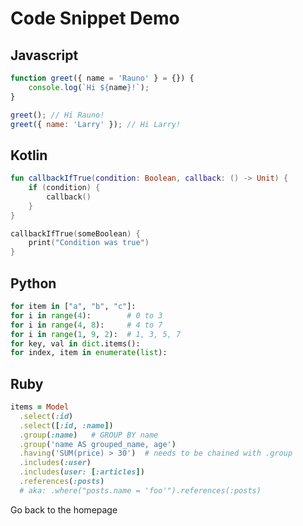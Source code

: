
<SEO title="Code Snippets" />

# Code Snippet Demo

## Javascript

```js theme=github showLineNumbers
function greet({ name = 'Rauno' } = {}) {
	console.log(`Hi ${name}!`);
}

greet(); // Hi Rauno!
greet({ name: 'Larry' }); // Hi Larry!
```

## Kotlin

```kotlin showLineNumbers
fun callbackIfTrue(condition: Boolean, callback: () -> Unit) {
    if (condition) {
        callback()
    }
}

callbackIfTrue(someBoolean) {
    print("Condition was true")
}
```

## Python

```python
for item in ["a", "b", "c"]:
for i in range(4):        # 0 to 3
for i in range(4, 8):     # 4 to 7
for i in range(1, 9, 2):  # 1, 3, 5, 7
for key, val in dict.items():
for index, item in enumerate(list):
```

## Ruby

```ruby
items = Model
  .select(:id)
  .select([:id, :name])
  .group(:name)   # GROUP BY name
  .group('name AS grouped_name, age')
  .having('SUM(price) > 30')  # needs to be chained with .group
  .includes(:user)
  .includes(user: [:articles])
  .references(:posts)
  # aka: .where("posts.name = 'foo'").references(:posts)
```

<div
	style={{
		position: 'fixed',
		background: 'white',
		padding: '1rem',
		bottom: 0,
		left: 0,
		width: '100vw'
	}}>
	<Link to="/">Go back to the homepage</Link>
</div>
